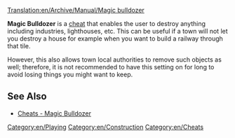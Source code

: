 [[Translation:en/Archive/Manual/Magic bulldozer]]

'''Magic Bulldozer''' is a [[en/Manual/Cheats|cheat]] that enables the user to destroy anything including industries, lighthouses, etc. This can be useful if a town will not let you destroy a house for example when you want to build a railway through that tile.

However, this also allows town local authorities to remove such objects as well; therefore, it is not recommended to have this setting on for long to avoid losing things you might want to keep.

== See Also ==
*[[en/Manual/Cheats#Magic_bulldozer|Cheats - Magic Bulldozer]]

[[Category:en/Playing]]
[[Category:en/Construction]]
[[Category:en/Cheats]]
